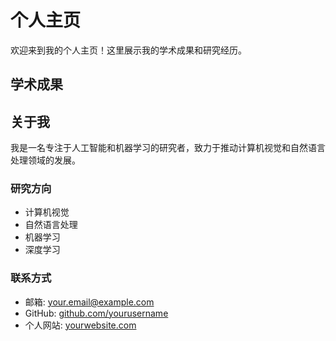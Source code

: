 
# 个人主页

欢迎来到我的个人主页！这里展示我的学术成果和研究经历。

## 学术成果

<AcademicPaper
  image="/api/placeholder/120/120"
  title="Deep Learning for Computer Vision: A Comprehensive Survey"
  authors="张三, 李四, 王五"
  institution="清华大学计算机科学与技术系"
  paper="https://example.com/paper.pdf"
  page="https://example.com/project-page"
  code="https://github.com/example/repo"
/>

<AcademicPaper
  image="/api/placeholder/120/120"
  title="Natural Language Processing with Transformers"
  authors="张三, 赵六"
  institution="北京大学信息科学技术学院"
  paper="https://example.com/paper2.pdf"
  page="https://example.com/project-page2"
  code={null}
/>

<AcademicPaper
  image="/api/placeholder/120/120"
  title="Machine Learning for Healthcare Applications"
  authors="张三, 孙七, 周八"
  institution="中科院计算技术研究所"
  paper="https://example.com/paper3.pdf"
  page={null}
  code="https://github.com/example/healthcare-ml"
/>

## 关于我

我是一名专注于人工智能和机器学习的研究者，致力于推动计算机视觉和自然语言处理领域的发展。

### 研究方向

- 计算机视觉
- 自然语言处理
- 机器学习
- 深度学习

### 联系方式

- 邮箱: your.email@example.com
- GitHub: [github.com/yourusername](https://github.com/yourusername)
- 个人网站: [yourwebsite.com](https://yourwebsite.com)
